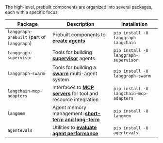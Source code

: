 The high-level, prebuilt components are organized into several packages, each with a specific focus:

| Package                                    | Description                                                                              | Installation                            |
| ------------------------------------------ | ---------------------------------------------------------------------------------------- | --------------------------------------- |
| `langgraph-prebuilt` (part of `langgraph`) | Prebuilt components to [**create agents**](/oss/quickstart)                                  | `pip install -U langgraph langchain`    |
| `langgraph-supervisor`                     | Tools for building [**supervisor**](/oss/langgraph/multi-agent#supervisor) agents                  | `pip install -U langgraph-supervisor`   |
| `langgraph-swarm`                          | Tools for building a [**swarm**](/oss/langgraph/multi-agent#swarm) multi-agent system              | `pip install -U langgraph-swarm`        |
| `langchain-mcp-adapters`                   | Interfaces to [**MCP servers**](/oss/mcp) for tool and resource integration              | `pip install -U langchain-mcp-adapters` |
| `langmem`                                  | Agent memory management: [**short-term and long-term**](/oss/langgraph/add-memory) | `pip install -U langmem`                |
| `agentevals`                               | Utilities to [**evaluate agent performance**](/oss/evals)                                | `pip install -U agentevals`             |
